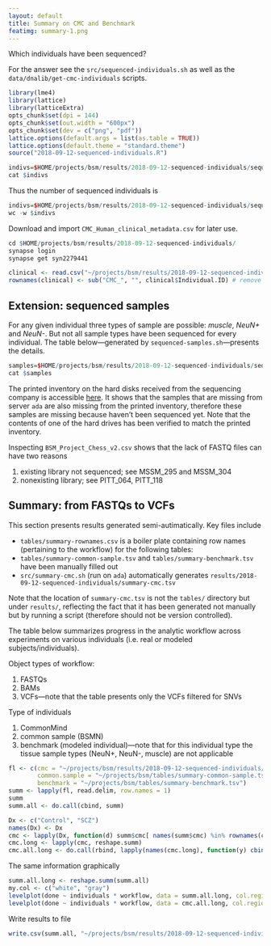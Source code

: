 ```yaml
---
layout: default
title: Summary on CMC and Benchmark
featimg: summary-1.png
---
```


Which individuals have been sequenced?

For the answer see the `src/sequenced-individuals.sh` as well as the `data/dnalib/get-cmc-individuals` scripts.

```r
library(lme4)
library(lattice)
library(latticeExtra)
opts_chunk$set(dpi = 144)
opts_chunk$set(out.width = "600px")
opts_chunk$set(dev = c("png", "pdf"))
lattice.options(default.args = list(as.table = TRUE))
lattice.options(default.theme = "standard.theme")
source("2018-09-12-sequenced-individuals.R")
```

```r
indivs=$HOME/projects/bsm/results/2018-09-12-sequenced-individuals/sequenced-individuals
cat $indivs
```

Thus the number of sequenced individuals is

```r
indivs=$HOME/projects/bsm/results/2018-09-12-sequenced-individuals/sequenced-individuals
wc -w $indivs
```

Download and import `CMC_Human_clinical_metadata.csv` for later use.

```r
cd $HOME/projects/bsm/results/2018-09-12-sequenced-individuals/
synapse login
synapse get syn2279441
```

```r
clinical <- read.csv("~/projects/bsm/results/2018-09-12-sequenced-individuals/CMC_Human_clinical_metadata.csv")
rownames(clinical) <- sub("CMC_", "", clinical$Individual.ID) # remove CMC_ prefix
```

## Extension: sequenced samples

For any given individual three types of sample are possible: *muscle*, *NeuN+* and *NeuN-*.  But not all sample types have been sequenced for every individual.  The table below---generated by `sequenced-samples.sh`---presents the details.

```r
samples=$HOME/projects/bsm/results/2018-09-12-sequenced-individuals/sequenced-samples
cat $samples
```

The printed inventory on the hard disks received from the sequencing company is accessible [here](https://photos.app.goo.gl/ttjSFEHPcSV1Wrvt5).  It shows that the samples that are missing from server `ada` are also missing from the printed inventory, therefore these samples are missing because haven't been sequenced yet.  Note that the contents of one of the hard drives has been verified to match the printed inventory.

Inspecting `BSM_Project_Chess_v2.csv` shows that the lack of FASTQ files can have two reasons

1. existing library not sequenced; see MSSM_295 and MSSM_304
1. nonexisting library; see PITT_064, PITT_118

## Summary: from FASTQs to VCFs

This section presents results generated semi-autimatically.  Key files include

* `tables/summary-rownames.csv` is a boiler plate containing row names (pertaining to the workflow) for the following tables:
* `tables/summary-common-sample.tsv` and `tables/summary-benchmark.tsv` have been manually filled out
* `src/summary-cmc.sh` (run on `ada`) automatically generates `results/2018-09-12-sequenced-individuals/summary-cmc.tsv`

Note that the location of `summary-cmc.tsv` is not the `tables/` directory but under `results/`, reflecting the fact that it has been generated not manually but by running a script (therefore should not be version controlled).

The table below summarizes progress in the analytic workflow across experiments on various individuals (i.e. real or modeled subjects/individuals).

Object types of workflow:

1. FASTQs
1. BAMs
1. VCFs---note that the table presents only the VCFs filtered for SNVs

Type of individuals

1. CommonMind
1. common sample (BSMN)
1. benchmark (modeled individual)---note that for this individual type the tissue sample types (NeuN+, NeuN-, muscle) are not applicable

```r
fl <- c(cmc = "~/projects/bsm/results/2018-09-12-sequenced-individuals/summary-cmc.tsv",
        common.sample = "~/projects/bsm/tables/summary-common-sample.tsv",
        benchmark = "~/projects/bsm/tables/summary-benchmark.tsv")
summ <- lapply(fl, read.delim, row.names = 1)
summ
summ.all <- do.call(cbind, summ)
```

```r
Dx <- c("Control", "SCZ")
names(Dx) <- Dx
cmc <- lapply(Dx, function(d) summ$cmc[ names(summ$cmc) %in% rownames(clinical[clinical$Dx == d, ]) ])
cmc.long <- lapply(cmc, reshape.summ)
cmc.all.long <- do.call(rbind, lapply(names(cmc.long), function(y) cbind(cmc.long[[y]], data.frame(Dx = y))))
```

The same information graphically

```r
summ.all.long <- reshape.summ(summ.all)
my.col <- c("white", "gray")
levelplot(done ~ individuals * workflow, data = summ.all.long, col.regions = my.col, colorkey = FALSE, scales = list(x = list(rot = 90)), xlab = "", ylab = "")
levelplot(done ~ individuals * workflow, data = cmc.all.long, col.regions = my.col, colorkey = FALSE, scales = list(x = list(rot = 90)), xlab = "", ylab = "")
```

Write results to file

```r
write.csv(summ.all, "~/projects/bsm/results/2018-09-12-sequenced-individuals/summary-all.csv")
```

